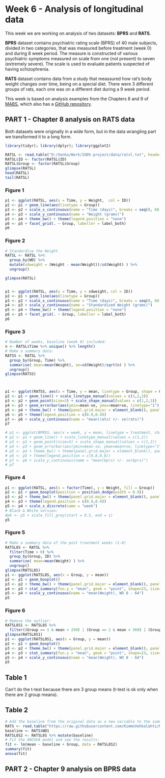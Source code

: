 # Week 6 - Analysis of longitudinal data

This week we are working on analysis of two datasets: __BPRS__ and __RATS__.

__BPRS__ dataset contains psychiatric rating scale (BPRS) of 40 male subjects, divided in two categories, that was measured before treatment (week 0) and during 8 week period. The measure is constructed of various psychiatric symptoms measured on scale from one (not present) to seven (extremely severe). The scale is used to evaluate patients suspected of having schizophrenia.


__RATS__ dataset contains data from a study that meassured how rat's body weight changes over time, being on a special diet. There were 3 different groups of rats, each one was on a different diet during a 9 week period.


This week is based on analysis examples from the Chapters 8 and 9 of [MABS](https://www.crcpress.com/Multivariate-Analysis-for-the-Behavioral-Sciences-Second-Edition/Vehkalahti-Everitt/p/book/9780815385158), which also has a  [GitHub repository](https://github.com/KimmoVehkalahti/MABS).

## PART 1 - Chapter 8 analysis on RATS data

Both datasets were originally in a wide form, but in the data wrangling part we transformed it to a long form.

```r
library(tidyr); library(dplyr); library(ggplot2)

RATSL <- read.table("D:/Senka/Work/IODS-project/data/ratsl.txt", header = T)
RATSL$ID <- factor(RATSL$ID)
RATSL$Group <- factor(RATSL$Group)
glimpse(RATSL)
head(RATSL)
tail(RATSL)

```


### Figure 1

```r
p1 <- ggplot(RATSL, aes(x = Time, y = Weight,  col = ID)) 
p2 <- p1 + geom_line(aes(linetype = Group))
p3 <- p2 + scale_x_continuous(name = "Time (days)", breaks = seq(0, 60, 10)) 
p4 <- p3 + scale_y_continuous(name = "Weight (grams)") 
p5 <- p4 + theme_bw() + theme(legend.position = "none") 
p6 <- p5 + facet_grid(. ~ Group, labeller = label_both)
p6
```



### Figure 2

```r
# Standardise the Weight
RATSL <- RATSL %>%
  group_by(WD) %>%
  mutate(sdweight = (Weight - mean(Weight))/sd(Weight) ) %>%
  ungroup()

glimpse(RATSL)


p1 <- ggplot(RATSL, aes(x = Time, y = sdweight, col = ID)) 
p2 <- p1 + geom_line(aes(linetype = Group))
p3 <- p2 + scale_x_continuous(name = "Time (days)", breaks = seq(0, 60, 10)) 
p4 <- p3 + scale_y_continuous(name = "Standardized Weight (grams)") 
p5 <- p4 + theme_bw() + theme(legend.position = "none") 
p6 <- p5 + facet_grid(. ~ Group, labeller = label_both)
p6

```





### Figure 3

```r
# Number of weeks, baseline (week 0) included:
n <- RATSL$Time %>% unique() %>% length()
# Make a summary data:
RATSS <- RATSL %>%
  group_by(Group, Time) %>%
  summarise( mean=mean(Weight), se=sd(Weight)/sqrt(n) ) %>%
  ungroup()
glimpse(RATSS)



p1 <- ggplot(RATSS, aes(x = Time, y = mean, linetype = Group, shape = Group)) 
p2 <- p1 + geom_line() + scale_linetype_manual(values = c(1,2,3))
p3 <- p2 + geom_point(size=3) + scale_shape_manual(values = c(1,2,3))
p4 <- p3 + geom_errorbar(aes(ymin=mean-se, ymax=mean+se, linetype="1"), width=0.3)
p5 <- p4 + theme_bw() + theme(panel.grid.major = element_blank(), panel.grid.minor = element_blank())
p6 <- p5 + theme(legend.position = c(0.9,0.4))
p7 <- p6 + scale_y_continuous(name = "mean(rats) +/- se(rats)")
p7

# p1 <- ggplot(BPRSS, aes(x = week, y = mean, linetype = treatment, shape = treatment))
# p2 <- p1 + geom_line() + scale_linetype_manual(values = c(1,2))
# p3 <- p2 + geom_point(size=3) + scale_shape_manual(values = c(1,2))
# p4 <- p3 + geom_errorbar(aes(ymin=mean-se, ymax=mean+se, linetype="1"), width=0.3)
# p5 <- p4 + theme_bw() + theme(panel.grid.major = element_blank(), panel.grid.minor = element_blank())
# p6 <- p5 + theme(legend.position = c(0.8,0.8))
# p7 <- p6 + scale_y_continuous(name = "mean(bprs) +/- se(bprs)")
# p7
```

### Figure 4
```r
p1 <- ggplot(RATSL, aes(x = factor(Time), y = Weight, fill = Group))
p2 <- p1 + geom_boxplot(position = position_dodge(width = 0.9))
p3 <- p2 + theme_bw() + theme(panel.grid.major = element_blank(), panel.grid.minor = element_blank())
p4 <- p3 + theme(legend.position = c(0.9,0.4))
p5 <- p4 + scale_x_discrete(name = "week")
# Black & White version:
#p6 <- p5 + scale_fill_grey(start = 0.5, end = 1)
p5

```

### Figure 5
```r
# Make a summary data of the post treatment weeks (1-8)
RATSL8S <- RATSL %>%
  filter(Time > 0) %>%
  group_by(Group, ID) %>%
  summarise( mean=mean(Weight) ) %>%
  ungroup()
glimpse(RATSL8S)
p1 <- ggplot(RATSL8S, aes(x = Group, y = mean))
p2 <- p1 + geom_boxplot()
p3 <- p2 + theme_bw() + theme(panel.grid.major = element_blank(), panel.grid.minor = element_blank())
p4 <- p3 + stat_summary(fun.y = "mean", geom = "point", shape=23, size=4, fill = "white")
p5 <- p4 + scale_y_continuous(name = "mean(Weight), WD 8 - 64")
p5
```
### Figure 6
```r
# Remove the outlier:
RATSL8S1 <- RATSL8S %>%
  filter((Group == 1 & mean > 250) | (Group == 2 & mean < 560) | (Group == 3 & mean > 520)) 
glimpse(RATSL8S1)
p1 <- ggplot(RATSL8S1, aes(x = Group, y = mean))
p2 <- p1 + geom_boxplot()
p3 <- p2 + theme_bw() + theme(panel.grid.major = element_blank(), panel.grid.minor = element_blank())
p4 <- p3 + stat_summary(fun.y = "mean", geom = "point", shape=23, size=4, fill = "white")
p5 <- p4 + scale_y_continuous(name = "mean(Weight), WD 8 - 64")
p5
```

## Table 1
Can't do the t-test because there are 3 group means (t-test is ok only when there are 2 group means).


## Table 2

```r
# Add the baseline from the original data as a new variable to the summary data:
RATS <- read.table("https://raw.githubusercontent.com/KimmoVehkalahti/MABS/master/Examples/data/rats.txt", header = T)
baseline <- RATS$WD1
RATSL8S2 <- RATSL8S %>% mutate(baseline)
# Fit the ANCOVA model and see the results:
fit <- lm(mean ~ baseline + Group, data = RATSL8S2)
summary(fit)
anova(fit)
```

  

## PART 2 - Chapter 9 analysis on BPRS data